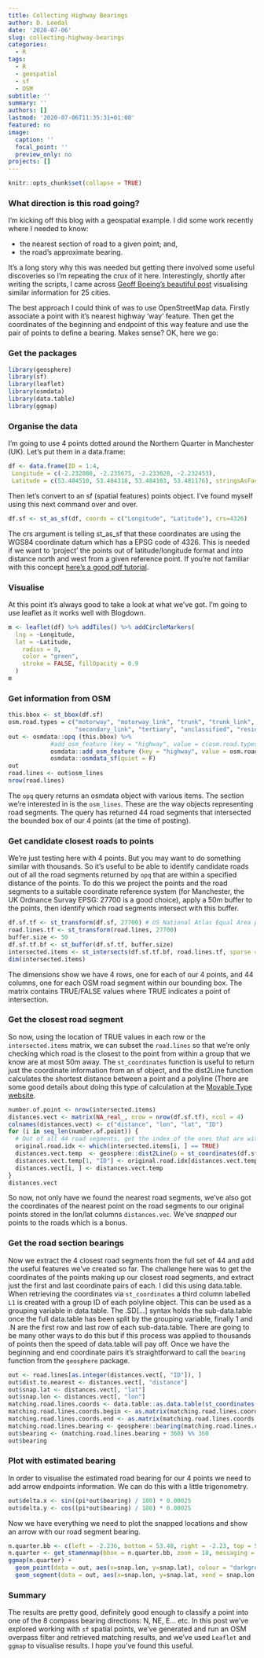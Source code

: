 ```yaml
---
title: Collecting Highway Bearings
author: D. Leedal
date: '2020-07-06'
slug: collecting-highway-bearings
categories:
  - R
tags:
  - R
  - geospatial
  - sf
  - OSM
subtitle: ''
summary: ''
authors: []
lastmod: '2020-07-06T11:35:31+01:00'
featured: no
image:
  caption: ''
  focal_point: ''
  preview_only: no
projects: []
---
```


```r
knitr::opts_chunk$set(collapse = TRUE)
```

### What direction is this road going?

I'm kicking off this blog with a geospatial example. I did some work recently where I needed to know:

* the nearest section of road to a given point; and,
* the road's approximate bearing.

It's a long story why this was needed but getting there involved some useful discoveries so I'm repeating the crux of it here. Interestingly, shortly after writing the scripts, I came across [Geoff Boeing's beautiful post](https://geoffboeing.com/2018/07/comparing-city-street-orientations/) visualising similar information for 25 cities. 

The best approach I could think of was to use OpenStreetMap data. Firstly associate a point with it's nearest highway 'way' feature. Then get the coordinates of the beginning and endpoint of this way feature and use the pair of points to define a bearing. Makes sense? OK, here we go:

### Get the packages
```r
library(geosphere)
library(sf)
library(leaflet)
library(osmdata)
library(data.table)
library(ggmap)
```

### Organise the data
I'm going to use 4 points dotted around the Northern Quarter in Manchester (UK). Let's put them in a data.frame:

```r
df <- data.frame(ID = 1:4,
 Longitude = c(-2.232086, -2.235675, -2.233628, -2.232453),
 Latitude = c(53.484510, 53.484318, 53.484103, 53.481176), stringsAsFactors = FALSE)
```

Then let's convert to an sf (spatial features) points object. I've found myself using this next command over and over.

```r
df.sf <- st_as_sf(df, coords = c("Longitude", "Latitude"), crs=4326)
```

The crs argument is telling st_as_sf that these coordinates are using the WGS84 coordinate datum which has a EPSG code of 4326. This is needed if we want to 'project' the points out of latitude/longitude format and into distance north and west from a given reference point. If you're not familiar with this concept [here's a good pdf tutorial](https://www.nceas.ucsb.edu/sites/default/files/2020-04/OverviewCoordinateReferenceSystems.pdf).

### Visualise
At this point it's always good to take a look at what we've got. I'm going to use leaflet as it works well with Blogdown.
```r
m <- leaflet(df) %>% addTiles() %>% addCircleMarkers(
  lng = ~Longitude,
  lat = ~Latitude,
    radius = 8,
    color = "green",
    stroke = FALSE, fillOpacity = 0.9
  )
m
```

### Get information from OSM

```r
this.bbox <- st_bbox(df.sf)
osm.road.types = c("motorway", "motorway_link", "trunk", "trunk_link", "primary", "primary_link", "secondary", 
                   "secondary_link", "tertiary", "unclassified", "residential")
out <- osmdata::opq (this.bbox) %>%
            #add_osm_feature (key = "highway", value = c(osm.road.types, paste0(osm.road.types, "_link"))) %>%
            osmdata::add_osm_feature (key = "highway", value = osm.road.types) %>%
            osmdata::osmdata_sf(quiet = F)
out
road.lines <- out$osm_lines
nrow(road.lines)
```

The `opq` query returns an osmdata object with various items. The section we're interested in is the `osm_lines`. These are the way objects representing road segments. The query has returned 44 road segments that intersected the bounded box of our 4 points (at the time of posting).

### Get candidate closest roads to points
We're just testing here with 4 points. But you may want to do something similar with thousands. So it's useful to be able to identify candidate roads out of all the road segments returned by `opq` that are within a specified distance of the points. To do this we project the points and the road segments to a suitable coordinate reference system (for Manchester, the UK Ordnance Survay EPSG: 27700 is a good choice), apply a 50m buffer to the points, then identify which road segments intersect with this buffer.

```r
df.sf.tf <- st_transform(df.sf, 27700) # US National Atlas Equal Area projection
road.lines.tf <- st_transform(road.lines, 27700)
buffer.size <- 50
df.sf.tf.bf <- st_buffer(df.sf.tf, buffer.size)
intersected.items <- st_intersects(df.sf.tf.bf, road.lines.tf, sparse = F)
dim(intersected.items)
```

The dimensions show we have 4 rows, one for each of our 4 points, and 44 columns, one for each OSM road segment within our bounding box. The matrix contains TRUE/FALSE values where TRUE indicates a point of intersection.

### Get the closest road segment
So now, using the location of TRUE values in each row or the `intersected.items` matrix, we can subset the `road.lines` so that we're only checking which road is the closest to the point from within a group that we know are at most 50m away.
The `st_coordinates` function is useful to return just the coordinate information from an sf object, and the dist2Line function calculates the shortest distance between a point and a polyline (There are some good details about doing this type of calculation at the [Movable Type website](https://www.movable-type.co.uk/scripts/latlong.html).

```r
number.of.point <- nrow(intersected.items)
distances.vect <- matrix(NA_real_, nrow = nrow(df.sf.tf), ncol = 4)
colnames(distances.vect) <- c("distance", "lon", "lat", "ID")
for (i in seq_len(number.of.point)) {
  # Out of all 44 road segments, get the index of the ones that are within 50m of point i. 
  original.road.idx <- which(intersected.items[i, ] == TRUE)
  distances.vect.temp  <- geosphere::dist2Line(p = st_coordinates(df.sf[i, ]), line = as_Spatial(road.lines[original.road.idx, ]))
  distances.vect.temp[1, "ID"] <- original.road.idx[distances.vect.temp[1, "ID"]]
  distances.vect[i, ] <- distances.vect.temp
}
distances.vect
```

So now, not only have we found the nearest road segments, we've also got the coordinates of the nearest point on the road segments to our original points stored in the lon/lat columns `distances.vec`. We've *snapped* our points to the roads which is a bonus.

### Get the road section bearings
Now we extract the 4 closest road segments from the full set of 44 and add the useful features we've created so far. The challenge here was to get the coordinates of the points making up our closest road segments, and extract just the first and last coordinate pairs of each. I did this using data.table. When retrieving the coordinates via `st_coordinates` a third column labelled `L1` is created with a group ID of each polyline object. This can be used as a grouping variable in data.table. The .SD[...] syntax holds the sub-data.table once the full data.table has been split by the grouping variable, finally 1 and .N are the first row and last row of each sub-data.table. There are going to be many other ways to do this but if this process was applied to thousands of points then the speed of data.table will pay off. Once we have the beginning and end coordinate pairs it's straightforward to call the `bearing` function from the `geosphere` package. 
```r
out <- road.lines[as.integer(distances.vect[, "ID"]), ]
out$dist.to.nearest <- distances.vect[, "distance"]
out$snap.lat <- distances.vect[, "lat"]
out$snap.lon <- distances.vect[, "lon"]
matching.road.lines.coords <- data.table::as.data.table(st_coordinates(out))
matching.road.lines.coords.begin <- as.matrix(matching.road.lines.coords[, .SD[1, .(X, Y)], by = "L1"][, L1 := NULL])
matching.road.lines.coords.end <- as.matrix(matching.road.lines.coords[, .SD[.N, .(X, Y)], by = "L1"][, L1 := NULL])
matching.road.lines.bearing <- geosphere::bearing(matching.road.lines.coords.begin, matching.road.lines.coords.end)
out$bearing <- (matching.road.lines.bearing + 360) %% 360
out$bearing
```

### Plot with estimated bearing
In order to visualise the estimated road bearing for our 4 points we need to add arrow endpoints information. We can do this with a little trigonometry.
```r
out$delta.x <- sin((pi*out$bearing) / 180) * 0.00025
out$delta.y <- cos((pi*out$bearing) / 180) * 0.00025
```

Now we have everything we need to plot the snapped locations and show an arrow with our road segment bearing.

```r
n.quarter.bb <- c(left = -2.236, bottom = 53.48, right = -2.23, top = 53.485)
n.quarter <- get_stamenmap(bbox = n.quarter.bb, zoom = 18, messaging = FALSE)
ggmap(n.quarter) + 
  geom_point(data = out, aes(x=snap.lon, y=snap.lat), colour = "darkgreen", size = 4) +
  geom_segment(data = out, aes(x=snap.lon, y=snap.lat, xend = snap.lon + delta.x, yend = snap.lat + delta.y), colour = "darkgreen", arrow = arrow(length = unit(0.2,"cm")))
```

### Summary
The results are pretty good, definitely good enough to classify a point into one of the 8 compass bearing directions: N, NE, E... etc. In this post we've explored working with `sf` spatial points, we've generated and run an OSM overpass filter and retrieved matching results, and we've used `Leaflet` and `ggmap` to visualise results. I hope you've found this useful.



